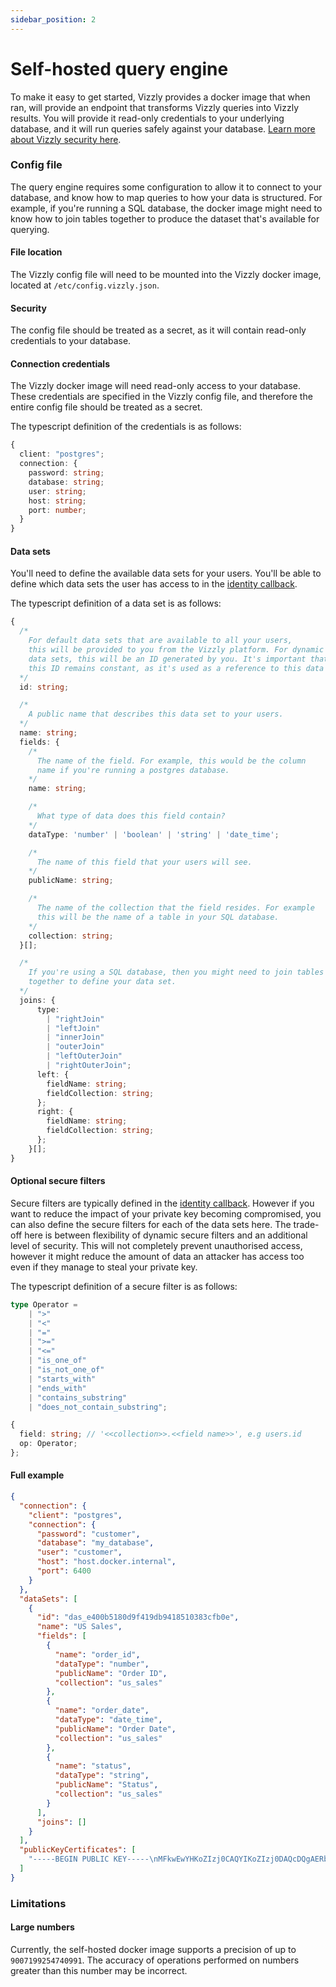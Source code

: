 ```yaml
---
sidebar_position: 2
---
```


# Self-hosted query engine

To make it easy to get started, Vizzly provides a docker image that when ran, will provide an endpoint that transforms Vizzly queries into Vizzly results. You will provide it read-only credentials to your underlying database, and it will run queries safely against your database. [Learn more about Vizzly security here](/security).

### Config file

The query engine requires some configuration to allow it to connect to your database, and know how to map queries to how your data is structured. For example, if you're running a SQL database, the docker image might need to know how to join tables together to produce the dataset that's available for querying.

#### File location
The Vizzly config file will need to be mounted into the Vizzly docker image, located at `/etc/config.vizzly.json`.

#### Security
The config file should be treated as a secret, as it will contain read-only credentials to your database.

#### Connection credentials
The Vizzly docker image will need read-only access to your database. These credentials are specified in the Vizzly config file, and therefore the entire config file should be treated as a secret.

The typescript definition of the credentials is as follows:

```ts
{
  client: "postgres";
  connection: {
    password: string;
    database: string;
    user: string;
    host: string;
    port: number;
  }
}
```

#### Data sets
You'll need to define the available data sets for your users. You'll be able to define which data sets the user has access to in the [identity callback](/callbacks/identity).

The typescript definition of a data set is as follows:

```ts
{
  /*
    For default data sets that are available to all your users,
    this will be provided to you from the Vizzly platform. For dynamic
    data sets, this will be an ID generated by you. It's important that
    this ID remains constant, as it's used as a reference to this data set schema.
  */
  id: string;

  /*
    A public name that describes this data set to your users.
  */
  name: string;
  fields: {
    /*
      The name of the field. For example, this would be the column
      name if you're running a postgres database.
    */
    name: string;

    /*
      What type of data does this field contain?
    */
    dataType: 'number' | 'boolean' | 'string' | 'date_time';

    /*
      The name of this field that your users will see.
    */
    publicName: string;

    /*
      The name of the collection that the field resides. For example
      this will be the name of a table in your SQL database.
    */
    collection: string;
  }[];

  /*
    If you're using a SQL database, then you might need to join tables
    together to define your data set.
  */
  joins: {
      type:
        | "rightJoin"
        | "leftJoin"
        | "innerJoin"
        | "outerJoin"
        | "leftOuterJoin"
        | "rightOuterJoin";
      left: {
        fieldName: string;
        fieldCollection: string;
      };
      right: {
        fieldName: string;
        fieldCollection: string;
      };
    }[];
}
```

#### Optional secure filters
Secure filters are typically defined in the [identity callback](/callbacks/identity). However if you want to reduce the impact of your private key becoming compromised, you can also define the secure filters for each of the data sets here. The trade-off here is between flexibility of dynamic secure filters and an additional level of security. This will not completely prevent unauthorised access, however it might reduce the amount of data an attacker has access too even if they manage to steal your private key.

The typescript definition of a secure filter is as follows:

```ts
type Operator =
    | ">"
    | "<"
    | "="
    | ">="
    | "<="
    | "is_one_of"
    | "is_not_one_of"
    | "starts_with"
    | "ends_with"      
    | "contains_substring"
    | "does_not_contain_substring";

{
  field: string; // '<<collection>>.<<field name>>', e.g users.id
  op: Operator;
};
```


#### Full example
```json
{
  "connection": {
    "client": "postgres",
    "connection": {
      "password": "customer",
      "database": "my_database",
      "user": "customer",
      "host": "host.docker.internal",
      "port": 6400
    }
  },
  "dataSets": [
    {
      "id": "das_e400b5180d9f419db9418510383cfb0e",
      "name": "US Sales",
      "fields": [
        {
          "name": "order_id",
          "dataType": "number",
          "publicName": "Order ID",
          "collection": "us_sales"
        },
        {
          "name": "order_date",
          "dataType": "date_time",
          "publicName": "Order Date",
          "collection": "us_sales"
        },
        {
          "name": "status",
          "dataType": "string",
          "publicName": "Status",
          "collection": "us_sales"
        }
      ],
      "joins": []
    }
  ],
  "publicKeyCertificates": [
    "-----BEGIN PUBLIC KEY-----\nMFkwEwYHKoZIzj0CAQYIKoZIzj0DAQcDQgAERbmqmGHbjlNMXjHZMJsoFsDnQDT7\nk4aV5wBdlXIKe0GH+FWSwawtc8XAMURwSA7iAY2QzmzJ4RQ6ZKp1UVkpLA==\n-----END PUBLIC KEY-----"
  ]
}
```

### Limitations

#### Large numbers
Currently, the self-hosted docker image supports a precision of up to `9007199254740991`. The accuracy of operations performed on numbers greater than this number may be incorrect.
